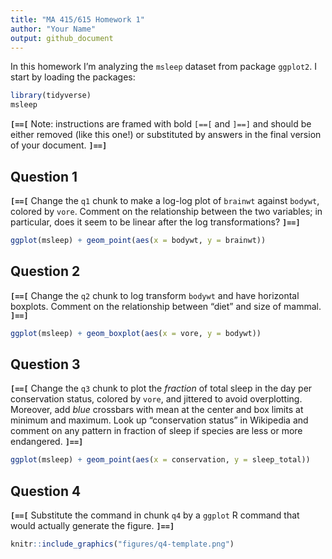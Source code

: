 ---
title: "MA 415/615 Homework 1"
author: "Your Name"
output: github_document
---

In this homework I'm analyzing the `msleep` dataset from package `ggplot2`.
I start by loading the packages:

```{r init}
library(tidyverse)
msleep
```

**`[==[`** Note: instructions are framed with bold `[==[` and `]==]` and should be either removed (like this one!) or substituted by answers in the final version of your document. **`]==]`**


## Question 1

**`[==[`** Change the `q1` chunk to make a log-log plot of `brainwt` against `bodywt`, colored by `vore`. Comment on the relationship between the two variables; in particular, does it seem to be linear after the log transformations? **`]==]`**

```{r q1}
ggplot(msleep) + geom_point(aes(x = bodywt, y = brainwt))
```


## Question 2

**`[==[`** Change the `q2` chunk to log transform `bodywt` and have horizontal boxplots. Comment on the relationship between "diet" and size of mammal. **`]==]`**

```{r q2}
ggplot(msleep) + geom_boxplot(aes(x = vore, y = bodywt))
```


## Question 3

**`[==[`** Change the `q3` chunk to plot the *fraction* of total sleep in the day per conservation status, colored by `vore`, and jittered to avoid overplotting. Moreover, add *blue* crossbars with mean at the center and box limits at minimum and maximum. Look up "conservation status" in Wikipedia and comment on any pattern in fraction of sleep if species are less or more endangered. **`]==]`**

```{r q3}
ggplot(msleep) + geom_point(aes(x = conservation, y = sleep_total))
```


## Question 4

**`[==[`** Substitute the command in chunk `q4` by a `ggplot` R command that would actually generate the figure. **`]==]`**

```{r q4}
knitr::include_graphics("figures/q4-template.png")
```
